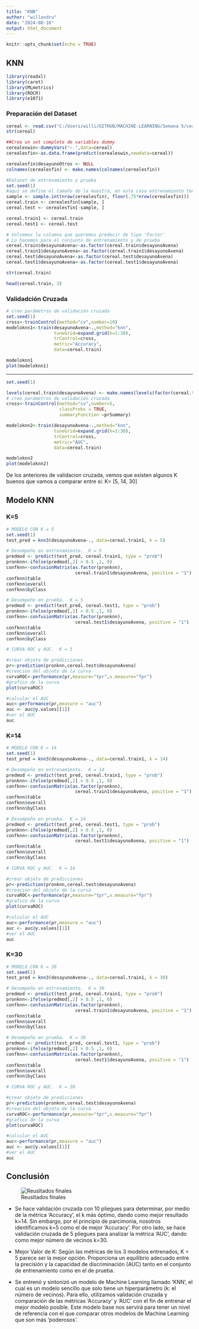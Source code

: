 ```yaml
---
title: "KNN"
author: "willandru"
date: "2024-08-16"
output: html_document
---
```


```r
knitr::opts_chunk$set(echo = TRUE)
```

## KNN


```r
library(readxl)
library(caret)
library(MLmetrics)
library(ROCR)
library(e1071)
```


### Preparación del Dataset
```r
cereal <- read.csv("C:/Users/willi/GITHUB/MACHINE-LEARNING/Semana 5/cereal2.csv", sep=";")
str(cereal)
```


```r
##Crea un set completo de variables dummy
cerealeswin<-dummyVars("~.",data=cereal)
cerealesfin<-as.data.frame(predict(cerealeswin,newdata=cereal))

cerealesfin$desayunoOtros <- NULL
colnames(cerealesfin) <- make.names(colnames(cerealesfin))

#Dataset de entrenamiento y prueba
set.seed(1)
#aquí se define el tamaño de la muestra, en este caso entrenamiento tendrá el 75% de los casos
sample <- sample.int(nrow(cerealesfin), floor(.75*nrow(cerealesfin)))
cereal.train <- cerealesfin[sample, ]
cereal.test <- cerealesfin[-sample, ]

cereal.train1 <- cereal.train
cereal.test1 <- cereal.test

# Volvemos la columna que queremos predecir de tipo 'Factor'
# Lo hacemos para el conjunto de entrenamiento y de prueba
cereal.train$desayunoAvena<-as.factor(cereal.train$desayunoAvena)
cereal.train1$desayunoAvena<-as.factor(cereal.train1$desayunoAvena)
cereal.test$desayunoAvena<-as.factor(cereal.test$desayunoAvena)
cereal.test1$desayunoAvena<-as.factor(cereal.test1$desayunoAvena)
```

```r
str(cereal.train)
```

```r
head(cereal.train, 3)
```

### Validadción Cruzada

```r
# creo parámetros de validación cruzada
set.seed(1)
cross<-trainControl(method="cv",number=10)
modeloknn1<-train(desayunoAvena~.,method="knn",
                  tuneGrid=expand.grid(k=1:30),
                  trControl=cross,
                  metric="Accuracy",
                  data=cereal.train)
```

```r
modeloknn1
plot(modeloknn1)
```

---

```r
set.seed(1)

levels(cereal.train$desayunoAvena) <- make.names(levels(factor(cereal.train$desayunoAvena)))
# creo parámetros de validación cruzada
cross<-trainControl(method="cv",number=5,
                    classProbs = TRUE,
                    summaryFunction =prSummary)

modeloknn2<-train(desayunoAvena~.,method="knn",
                  tuneGrid=expand.grid(k=1:30),
                  trControl=cross,
                  metric="AUC",
                  data=cereal.train)
```

```r
modeloknn2
plot(modeloknn2)
```

De los anteriores de validacion cruzada, vemos que existen algunos K buenos que vamos a comparar entre sí: K= [5, 14, 30]

## Modelo KNN

### K=5

```r
# MODELO CON K = 5
set.seed(1)
test_pred = knn3(desayunoAvena~., data=cereal.train1, k = 5)
```

```r
# Desempeño en entrenamiento.  K = 5
predmod <- predict(test_pred, cereal.train1, type = "prob")
pronknn<-ifelse(predmod[,2] > 0.5 ,1, 0)
confknn<-confusionMatrix(as.factor(pronknn),
                          cereal.train1$desayunoAvena, positive = "1")
confknn$table
confknn$overall
confknn$byClass
```

```r
# Desempeño en prueba.  K = 5
predmod <- predict(test_pred, cereal.test1, type = "prob")
pronknn<-ifelse(predmod[,2] > 0.5 ,1, 0)
confknn<-confusionMatrix(as.factor(pronknn),
                          cereal.test1$desayunoAvena, positive = "1")
confknn$table
confknn$overall
confknn$byClass
```

```r
# CURVA ROC y AUC.  K = 5

#crear objeto de predicciones
pr<-prediction(pronknn,cereal.test$desayunoAvena)
#creacion del objeto de la curva
curvaROC<-performance(pr,measure="tpr",x.measure="fpr")
#grafico de la curva
plot(curvaROC)

#calcular el AUC
auc<-performance(pr,measure = "auc")
auc <- auc@y.values[[1]]
#ver el AUC
auc

```

### K=14


```r
# MODELO CON K = 14
set.seed(1)
test_pred = knn3(desayunoAvena~., data=cereal.train1, k = 14)

```

```r
# Desempeño en entrenamiento.  K = 14
predmod <- predict(test_pred, cereal.train1, type = "prob")
pronknn<-ifelse(predmod[,2] > 0.5 ,1, 0)
confknn<-confusionMatrix(as.factor(pronknn),
                          cereal.train1$desayunoAvena, positive = "1")
confknn$table
confknn$overall
confknn$byClass

```

```r
# Desempeño en prueba.  K = 14
predmod <- predict(test_pred, cereal.test1, type = "prob")
pronknn<-ifelse(predmod[,2] > 0.5 ,1, 0)
confknn<-confusionMatrix(as.factor(pronknn),
                          cereal.test1$desayunoAvena, positive = "1")
confknn$table
confknn$overall
confknn$byClass

```

```r
# CURVA ROC y AUC.  K = 14

#crear objeto de predicciones
pr<-prediction(pronknn,cereal.test$desayunoAvena)
#creacion del objeto de la curva
curvaROC<-performance(pr,measure="tpr",x.measure="fpr")
#grafico de la curva
plot(curvaROC)

#calcular el AUC
auc<-performance(pr,measure = "auc")
auc <- auc@y.values[[1]]
#ver el AUC
auc

```

### K=30


```r
# MODELO CON K = 30
set.seed(1)
test_pred = knn3(desayunoAvena~., data=cereal.train1, k = 30)

```

```r
# Desempeño en entrenamiento.  K = 30
predmod <- predict(test_pred, cereal.train1, type = "prob")
pronknn<-ifelse(predmod[,2] > 0.5 ,1, 0)
confknn<-confusionMatrix(as.factor(pronknn),
                          cereal.train1$desayunoAvena, positive = "1")
confknn$table
confknn$overall
confknn$byClass

```

```r
# Desempeño en prueba.  K = 30
predmod <- predict(test_pred, cereal.test1, type = "prob")
pronknn<-ifelse(predmod[,2] > 0.5 ,1, 0)
confknn<-confusionMatrix(as.factor(pronknn),
                          cereal.test1$desayunoAvena, positive = "1")
confknn$table
confknn$overall
confknn$byClass

```

```r
# CURVA ROC y AUC.  K = 30

#crear objeto de predicciones
pr<-prediction(pronknn,cereal.test$desayunoAvena)
#creacion del objeto de la curva
curvaROC<-performance(pr,measure="tpr",x.measure="fpr")
#grafico de la curva
plot(curvaROC)

#calcular el AUC
auc<-performance(pr,measure = "auc")
auc <- auc@y.values[[1]]
#ver el AUC
auc

```

## Conclusión

![Reusltados finales](conclusion-KNN.png)

- Se hace validación cruzada con 10 pliegues para determinar, por medio de la métrica 'Accuracy', el k más óptimo, dando como mejor resultado k=14. Sin embargo, por el principio de parcimonia, nosotros identificamos k=5 como el de mejor 'Accuracy'. Por otro lado, se hace validación cruzada de 5 pliegues para analizar la métrica 'AUC', dando como mejor número de vecinos k=30.

- Mejor Valor de K: Según las métricas de los 3 modelos entrenados, K = 5 parece ser la mejor opción. Proporciona un equilibrio adecuado entre la precisión y la capacidad de discriminación (AUC) tanto en el conjunto de entrenamiento como en el de prueba.

- Se entrenó y sintonizó un modelo de Machine Learning llamado 'KNN', el cual es un modelo sencillo que solo tiene un hiperparámetro (k: el número de vecinos). Para ello, utilizamos validación cruzada y comparación de las métricas 'Accuracy' y 'AUC' con el fin de entrenar el mejor modelo posible. Este modelo base nos servirá para tener un nivel de referencia con el que comparar otros modelos de Machine Learning que son más 'poderosos'.
